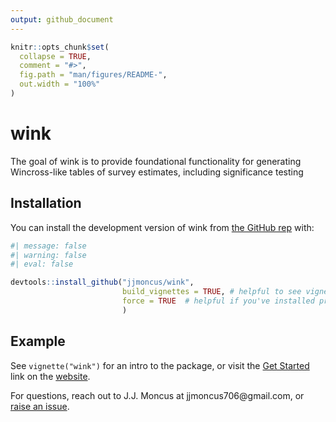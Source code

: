 ```yaml
---
output: github_document
---
```


<!-- README.md is generated from README.Rmd. Please edit that file -->

```r
knitr::opts_chunk$set(
  collapse = TRUE,
  comment = "#>",
  fig.path = "man/figures/README-",
  out.width = "100%"
)
```

# wink

<!-- badges: start -->
<!-- badges: end -->

The goal of wink is to provide foundational functionality for generating Wincross-like tables of survey estimates, including significance testing

## Installation

You can install the development version of wink from [the GitHub rep](https://github.com/jjmoncus/wink/) with:

``` r
#| message: false 
#| warning: false
#| eval: false

devtools::install_github("jjmoncus/wink", 
                         build_vignettes = TRUE, # helpful to see vignettes, set to FALSE if needed
                         force = TRUE  # helpful if you've installed previous versions, forces an override, set to FALSE if needed
                         )
```

## Example

See `vignette("wink")` for an intro to the package, or visit the [Get Started](https://jjmoncus.github.io/wink/articles/wink.html) link on the [website](https://jjmoncus.github.io/wink/index.html).

For questions, reach out to J.J. Moncus at jjmoncus706@gmail.com, or [raise an issue](https://github.com/jjmoncus/wink/issues).

